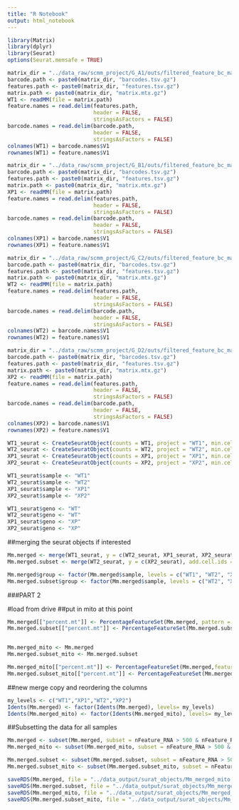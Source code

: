 ```yaml
---
title: "R Notebook"
output: html_notebook
---
```


```r
library(Matrix)
library(dplyr)
library(Seurat)
options(Seurat.memsafe = TRUE)

```


```r
matrix_dir = "../data_raw/scmm_project/G_A1/outs/filtered_feature_bc_matrix/"
barcode.path <- paste0(matrix_dir, "barcodes.tsv.gz")
features.path <- paste0(matrix_dir, "features.tsv.gz")
matrix.path <- paste0(matrix_dir, "matrix.mtx.gz")
WT1 <- readMM(file = matrix.path)
feature.names = read.delim(features.path,
                           header = FALSE,
                           stringsAsFactors = FALSE)
barcode.names = read.delim(barcode.path,
                           header = FALSE,
                           stringsAsFactors = FALSE)
colnames(WT1) = barcode.names$V1
rownames(WT1) = feature.names$V1
```

```r
matrix_dir = "../data_raw/scmm_project/G_B1/outs/filtered_feature_bc_matrix/"
barcode.path <- paste0(matrix_dir, "barcodes.tsv.gz")
features.path <- paste0(matrix_dir, "features.tsv.gz")
matrix.path <- paste0(matrix_dir, "matrix.mtx.gz")
XP1 <- readMM(file = matrix.path)
feature.names = read.delim(features.path,
                           header = FALSE,
                           stringsAsFactors = FALSE)
barcode.names = read.delim(barcode.path,
                           header = FALSE,
                           stringsAsFactors = FALSE)
colnames(XP1) = barcode.names$V1
rownames(XP1) = feature.names$V1
```

```r
matrix_dir = "../data_raw/scmm_project/G_C2/outs/filtered_feature_bc_matrix/"
barcode.path <- paste0(matrix_dir, "barcodes.tsv.gz")
features.path <- paste0(matrix_dir, "features.tsv.gz")
matrix.path <- paste0(matrix_dir, "matrix.mtx.gz")
WT2 <- readMM(file = matrix.path)
feature.names = read.delim(features.path,
                           header = FALSE,
                           stringsAsFactors = FALSE)
barcode.names = read.delim(barcode.path,
                           header = FALSE,
                           stringsAsFactors = FALSE)
colnames(WT2) = barcode.names$V1
rownames(WT2) = feature.names$V1
```

```r
matrix_dir = "../data_raw/scmm_project/G_D2/outs/filtered_feature_bc_matrix/"
barcode.path <- paste0(matrix_dir, "barcodes.tsv.gz")
features.path <- paste0(matrix_dir, "features.tsv.gz")
matrix.path <- paste0(matrix_dir, "matrix.mtx.gz")
XP2 <- readMM(file = matrix.path)
feature.names = read.delim(features.path,
                           header = FALSE,
                           stringsAsFactors = FALSE)
barcode.names = read.delim(barcode.path,
                           header = FALSE,
                           stringsAsFactors = FALSE)
colnames(XP2) = barcode.names$V1
rownames(XP2) = feature.names$V1
```

```r
WT1_seurat <- CreateSeuratObject(counts = WT1, project = "WT1", min.cells = 3, min.features = 200)
WT2_seurat <- CreateSeuratObject(counts = WT2, project = "WT2", min.cells = 3, min.features = 200)
XP1_seurat <- CreateSeuratObject(counts = XP1, project = "XP1", min.cells = 3, min.features = 200)
XP2_seurat <- CreateSeuratObject(counts = XP2, project = "XP2", min.cells = 3, min.features = 200)

WT1_seurat$sample <- "WT1"
WT2_seurat$sample <- "WT2"
XP1_seurat$sample <- "XP1"
XP2_seurat$sample <- "XP2"

WT1_seurat$geno <- "WT"
WT2_seurat$geno <- "WT"
XP1_seurat$geno <- "XP"
XP2_seurat$geno <- "XP"
```

##merging the seurat objects if interested 
```r
Mm.merged <- merge(WT1_seurat, y = c(WT2_seurat, XP1_seurat, XP2_seurat), add.cell.ids = c("WT1", "WT2", "XP1", "XP2"), project = "Mm_merged_rep")
Mm.merged.subset <- merge(WT2_seurat, y = c(XP2_seurat), add.cell.ids = c("WT2", "XP2"), project = "Mm_merged_rep")
```

```r
Mm.merged$group <- factor(Mm.merged$sample, levels = c("WT1", "WT2", "XP1", "XP2"))
Mm.merged.subset$group <- factor(Mm.merged$sample, levels = c("WT2", "XP2"))
```

###PART 2 

#load from drive
##put in mito at this point
```r
Mm.merged[["percent.mt"]] <- PercentageFeatureSet(Mm.merged, pattern = "^MT-")
Mm.merged.subset[["percent.mt"]] <- PercentageFeatureSet(Mm.merged.subset, pattern = "^MT-")


Mm.merged_mito <- Mm.merged
Mm.merged.subset_mito <- Mm.merged.subset

Mm.merged_mito[["percent.mt"]] <- PercentageFeatureSet(Mm.merged,features = feature.names$V1[stringr::str_detect(feature.names$V2,"^mt-")])
Mm.merged.subset_mito[["percent.mt"]] <- PercentageFeatureSet(Mm.merged.subset,features = feature.names$V1[stringr::str_detect(feature.names$V2,"^mt-")])


```
##new merge copy and reordering the columns
```r
my_levels <- c("WT1","XP1","WT2","XP2")
Idents(Mm.merged) <- factor(Idents(Mm.merged), levels= my_levels)
Idents(Mm.merged_mito) <- factor(Idents(Mm.merged_mito), levels= my_levels)

```


##Subsetting the data for all samples
```r
Mm.merged <- subset(Mm.merged, subset = nFeature_RNA > 500 & nFeature_RNA < 7500 & nCount_RNA < 50000 & percent.mt < 5)
Mm.merged_mito <- subset(Mm.merged_mito, subset = nFeature_RNA > 500 & nFeature_RNA < 7500 & nCount_RNA < 50000 & percent.mt < 5)

Mm.merged.subset <- subset(Mm.merged.subset, subset = nFeature_RNA > 500 & nFeature_RNA < 7500 & nCount_RNA < 50000 & percent.mt < 5)
Mm.merged.subset_mito <- subset(Mm.merged.subset_mito, subset = nFeature_RNA > 500 & nFeature_RNA < 7500 & nCount_RNA < 50000 & percent.mt < 5)

```

```r
saveRDS(Mm.merged, file = "../data_output/surat_objects/Mm_merged_mito.rds")
saveRDS(Mm.merged.subset, file = "../data_output/surat_objects/Mm_merged_mito_subset.rds")
saveRDS(Mm.merged_mito, file = "../data_output/surat_objects/Mm_merged_mito_mito.rds")
saveRDS(Mm.merged.subset_mito, file = "../data_output/surat_objects/Mm_merged_mito_subset_mito.rds")

```

